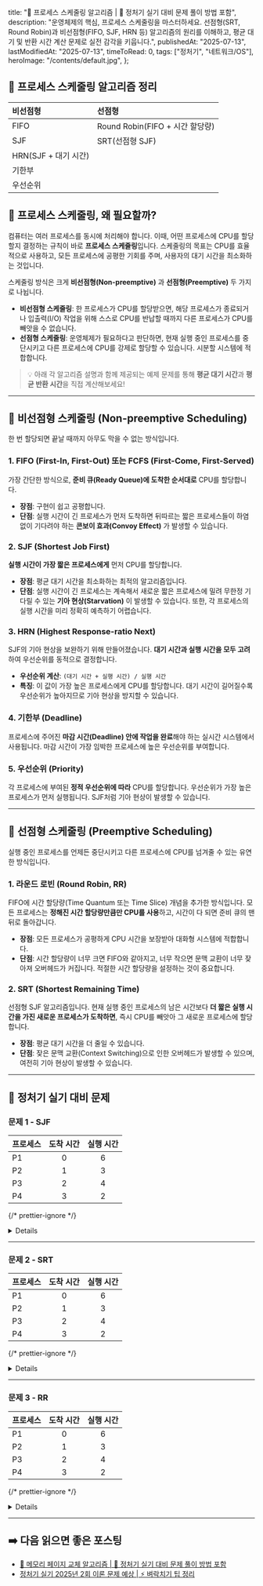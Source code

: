 
  title:
    "🤖 프로세스 스케줄링 알고리즘 | 🚀 정처기 실기 대비 문제 풀이 방법 포함",
  description:
    "운영체제의 핵심, 프로세스 스케줄링을 마스터하세요. 선점형(SRT, Round Robin)과 비선점형(FIFO, SJF, HRN 등) 알고리즘의 원리를 이해하고, 평균 대기 및 반환 시간 계산 문제로 실전 감각을 키웁니다.",
  publishedAt: "2025-07-13",
  lastModifiedAt: "2025-07-13",
  timeToRead: 0,
  tags: ["정처기", "네트워크/OS"],
  heroImage: "/contents/default.jpg",
};

## 📝 프로세스 스케줄링 알고리즘 정리

| 비선점형             | 선점형                          |
| :------------------- | :------------------------------ |
| FIFO                 | Round Robin(FIFO + 시간 할당량) |
| SJF                  | SRT(선점형 SJF)                 |
| HRN(SJF + 대기 시간) |                                 |
| 기한부               |                                 |
| 우선순위             |                                 |

## 🚦 프로세스 스케줄링, 왜 필요할까?

컴퓨터는 여러 프로세스를 동시에 처리해야 합니다. 이때, 어떤 프로세스에 CPU를 할당할지 결정하는 규칙이 바로 **프로세스 스케줄링**입니다. 스케줄링의 목표는 CPU를 효율적으로 사용하고, 모든 프로세스에 공평한 기회를 주며, 사용자의 대기 시간을 최소화하는 것입니다.

스케줄링 방식은 크게 **비선점형(Non-preemptive)** 과 **선점형(Preemptive)** 두 가지로 나뉩니다.

- **비선점형 스케줄링**: 한 프로세스가 CPU를 할당받으면, 해당 프로세스가 종료되거나 입출력(I/O) 작업을 위해 스스로 CPU를 반납할 때까지 다른 프로세스가 CPU를 빼앗을 수 없습니다.
- **선점형 스케줄링**: 운영체제가 필요하다고 판단하면, 현재 실행 중인 프로세스를 중단시키고 다른 프로세스에 CPU를 강제로 할당할 수 있습니다. 시분할 시스템에 적합합니다.

> 💡 아래 각 알고리즘 설명과 함께 제공되는 예제 문제를 통해 **평균 대기 시간**과 **평균 반환 시간**을 직접 계산해보세요!

---

## 🚫 비선점형 스케줄링 (Non-preemptive Scheduling)

한 번 할당되면 끝날 때까지 아무도 막을 수 없는 방식입니다.

### 1. FIFO (First-In, First-Out) 또는 FCFS (First-Come, First-Served)

가장 간단한 방식으로, **준비 큐(Ready Queue)에 도착한 순서대로** CPU를 할당합니다.

- **장점**: 구현이 쉽고 공평합니다.
- **단점**: 실행 시간이 긴 프로세스가 먼저 도착하면 뒤따르는 짧은 프로세스들이 하염없이 기다려야 하는 **콘보이 효과(Convoy Effect)** 가 발생할 수 있습니다.

### 2. SJF (Shortest Job First)

**실행 시간이 가장 짧은 프로세스에게** 먼저 CPU를 할당합니다.

- **장점**: 평균 대기 시간을 최소화하는 최적의 알고리즘입니다.
- **단점**: 실행 시간이 긴 프로세스는 계속해서 새로운 짧은 프로세스에 밀려 무한정 기다릴 수 있는 **기아 현상(Starvation)** 이 발생할 수 있습니다. 또한, 각 프로세스의 실행 시간을 미리 정확히 예측하기 어렵습니다.

### 3. HRN (Highest Response-ratio Next)

SJF의 기아 현상을 보완하기 위해 만들어졌습니다. **대기 시간과 실행 시간을 모두 고려**하여 우선순위를 동적으로 결정합니다.

- **우선순위 계산**: `(대기 시간 + 실행 시간) / 실행 시간`
- **특징**: 이 값이 가장 높은 프로세스에게 CPU를 할당합니다. 대기 시간이 길어질수록 우선순위가 높아지므로 기아 현상을 방지할 수 있습니다.

### 4. 기한부 (Deadline)

프로세스에 주어진 **마감 시간(Deadline) 안에 작업을 완료**해야 하는 실시간 시스템에서 사용됩니다. 마감 시간이 가장 임박한 프로세스에 높은 우선순위를 부여합니다.

### 5. 우선순위 (Priority)

각 프로세스에 부여된 **정적 우선순위에 따라** CPU를 할당합니다. 우선순위가 가장 높은 프로세스가 먼저 실행됩니다. SJF처럼 기아 현상이 발생할 수 있습니다.

---

## 🔄 선점형 스케줄링 (Preemptive Scheduling)

실행 중인 프로세스를 언제든 중단시키고 다른 프로세스에 CPU를 넘겨줄 수 있는 유연한 방식입니다.

### 1. 라운드 로빈 (Round Robin, RR)

FIFO에 시간 할당량(Time Quantum 또는 Time Slice) 개념을 추가한 방식입니다. 모든 프로세스는 **정해진 시간 할당량만큼만 CPU를 사용**하고, 시간이 다 되면 준비 큐의 맨 뒤로 돌아갑니다.

- **장점**: 모든 프로세스가 공평하게 CPU 시간을 보장받아 대화형 시스템에 적합합니다.
- **단점**: 시간 할당량이 너무 크면 FIFO와 같아지고, 너무 작으면 문맥 교환이 너무 잦아져 오버헤드가 커집니다. 적절한 시간 할당량을 설정하는 것이 중요합니다.

### 2. SRT (Shortest Remaining Time)

선점형 SJF 알고리즘입니다. 현재 실행 중인 프로세스의 남은 시간보다 **더 짧은 실행 시간을 가진 새로운 프로세스가 도착하면**, 즉시 CPU를 빼앗아 그 새로운 프로세스에 할당합니다.

- **장점**: 평균 대기 시간을 더 줄일 수 있습니다.
- **단점**: 잦은 문맥 교환(Context Switching)으로 인한 오버헤드가 발생할 수 있으며, 여전히 기아 현상이 발생할 수 있습니다.

---

## 📝 정처기 실기 대비 문제

### 문제 1 - SJF

| 프로세스 | 도착 시간 | 실행 시간 |
| :------- | :-------: | :-------: |
| P1       |     0     |     6     |
| P2       |     1     |     3     |
| P3       |     2     |     4     |
| P4       |     3     |     2     |

<ProblemAnswer
  problem="위 표와 같은 프로세스들이 순서대로 준비 큐에 도착했을 때, SJF 스케줄링을 사용할 경우 평균 대기 시간과 평균 반환 시간을 계산하시오."
  correctAnswer="평균 대기 시간: 4.5, 평균 반환 시간: 8.5"
/>

{/* prettier-ignore */}
<Details summary="문제 풀이">

아래와 같이 표를 그리면 쉽게 풀 수 있습니다. 표에 도착 시간(O), 대기 시간(X), 실행 시간(V)을 표시하세요.

| 프로세스 |  0  |  1  |  2  |  3  |  4  |  5  |  6  |  7  |  8  |  9  | 10  | 11  | 12  | 13  | 14  | 15  |
| :------- | :-: | :-: | :-: | :-: | :-: | :-: | :-: | :-: | :-: | :-: | :-: | :-: | :-: | :-: | :-: | :-: |
| P1       |  O  |  V  |  V  |  V  |  V  |  V  |  V  |     |     |     |     |     |     |     |     |     |
| P2       |     |  O  |  X  |  X  |  X  |  X  |  X  |  X  |  X  |  V  |  V  |  V  |     |     |     |     |
| P3       |     |     |  O  |  X  |  X  |  X  |  X  |  X  |  X  |  X  |  X  |  X  |  V  |  V  |  V  |  V  |
| P4       |     |     |     |  O  |  X  |  X  |  X  |  V  |  V  |     |     |     |     |     |     |     |

#### 대기시간

- P1: 0
- P2: 7
- P3: 9
- P4: 2
- 평균 대기시간 : $\frac{0 + 7 + 9 + 2}{4} = 4.5$

#### 반환시간

> 반환시간 = 대기시간 + 실행시간

- P1: 6
- P2: 10
- P3: 13
- P4: 5
- 평균 반환시간 : $\frac{6 + 10 + 13 + 5}{4} = 8.5$

</Details>

---

### 문제 2 - SRT

| 프로세스 | 도착 시간 | 실행 시간 |
| :------- | :-------: | :-------: |
| P1       |     0     |     6     |
| P2       |     1     |     3     |
| P3       |     2     |     4     |
| P4       |     3     |     2     |

<ProblemAnswer
  problem="위 표와 같은 프로세스들이 순서대로 준비 큐에 도착했을 때, SRT(선점형) 스케줄링을 사용할 경우 평균 대기 시간과 평균 반환 시간을 계산하시오."
  correctAnswer="평균 대기 시간: 3.5, 평균 반환 시간: 7.25"
/>

{/* prettier-ignore */}
<Details summary="문제 풀이">

아래와 같이 표를 그리면 쉽게 풀 수 있습니다. 표에 도착 시간(O), 대기 시간(X), 실행 시간(V)을 표시하세요.

단, SRT는 남은 시간이 중요합니다. 새로운 프로세스가 도착했다면 그 다음 어떤 프로세스를 실행할지 결정할 때 남은 시간을 고려해야 합니다.

도착, 실행 시 남은 시간을 적어놓는 것이 문제를 푸는데 좋은 방법입니다.
(예 : O6는 남은 시간이 6입니다.V5 는 남은 시간이 5입니다.)

| 프로세스 |  0  |  1  |  2  |  3  |  4  |  5  |  6  |  7  |  8  |  9  | 10  | 11  | 12  | 13  | 14  | 15  |
| :------- | :-: | :-: | :-: | :-: | :-: | :-: | :-: | :-: | :-: | :-: | :-: | :-: | :-: | :-: | :-: | :-: |
| P1       | O6  | V5  |  X  |  X  |  X  |  X  |  X  |  X  |  X  |  X  |  X  | V4  | V3  | V2  | V1  | V0  |
| P2       |     | O3  | V2  | V1  | V0  |     |     |     |     |     |     |     |     |     |     |     |
| P3       |     |     | O4  |  X  |  X  |  X  |  X  | V3  | V2  | V1  | V0  |     |     |     |     |     |
| P4       |     |     |     | O2  |  X  | V1  | V0  |     |     |     |     |     |     |     |     |     |

#### 대기시간

- P1: 9
- P2: 0
- P3: 4
- P4: 1
- 평균 대기시간 : $\frac{9 + 0 + 4 + 1}{4} = 3.5$

#### 반환시간

> 반환시간 = 대기시간 + 실행시간

- P1: 15
- P2: 3
- P3: 8
- P4: 3
- 평균 반환시간 : $\frac{15 + 3 + 8 + 3}{4} = 7.25$

</Details>

---

### 문제 3 - RR

| 프로세스 | 도착 시간 | 실행 시간 |
| :------- | :-------: | :-------: |
| P1       |     0     |     6     |
| P2       |     1     |     3     |
| P3       |     2     |     4     |
| P4       |     3     |     2     |

<ProblemAnswer
  problem="위 표와 같은 프로세스들이 순서대로 준비 큐에 도착했을 때, 라운드 로빈(RR, 시간 할당량=2) 스케줄링을 사용할 경우 평균 대기 시간과 평균 반환 시간을 계산하시오."
  correctAnswer="평균 대기 시간: 6.5, 평균 반환 시간: 10.25"
/>

{/* prettier-ignore */}
<Details summary="문제 풀이">

아래와 같이 표를 그리면 쉽게 풀 수 있습니다. 표에 도착 시간(O), 대기 시간(X), 실행 시간(V)을 표시하세요.

| 프로세스 |  0  |  1  |  2  |  3  |  4  |  5  |  6  |  7  |  8  |  9  | 10  | 11  | 12  | 13  | 14  | 15  |
| :------- | :-: | :-: | :-: | :-: | :-: | :-: | :-: | :-: | :-: | :-: | :-: | :-: | :-: | :-: | :-: | :-: |
| P1       |  O  |  V  |  V  |  X  |  X  |  X  |  X  |  X  |  X  |  V  |  V  |  X  |  X  |  X  |  V  |  V  |
| P2       |     |  O  |  X  |  V  |  V  |  X  |  X  |  X  |  X  |  X  |  X  |  V  |     |     |     |     |
| P3       |     |     |  O  |  X  |  X  |  V  |  V  |  X  |  X  |  X  |  X  |  X  |  V  |  V  |     |     |
| P4       |     |     |     |  O  |  X  |  X  |  X  |  V  |  V  |     |     |     |     |     |     |     |

#### 대기시간

- P1: 9
- P2: 7
- P3: 7
- P4: 3
- 평균 대기시간 : $\frac{9 + 7 + 7 + 3}{4} = 6.5$

#### 반환시간

> 반환시간 = 대기시간 + 실행시간

- P1: 15
- P2: 10
- P3: 11
- P4: 5
- 평균 반환시간 : $\frac{15 + 10 + 11 + 5}{4} = 10.25$

</Details>

---

## ➡️ 다음 읽으면 좋은 포스팅

- [💭 메모리 페이지 교체 알고리즘 | 🚀 정처기 실기 대비 문제 풀이 방법 포함](/ko/blog/page-replacement-for-exam)
- [정처기 실기 2025년 2회 이론 문제 예상 | ⚡️ 벼락치기 팁 정리](/ko/blog/korean-information-processing-engineer-practical-exam-strategy)
